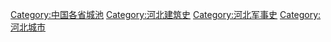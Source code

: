 [[Category:中国各省城池|Category:中国各省城池]]
[[Category:河北建筑史|Category:河北建筑史]]
[[Category:河北军事史|Category:河北军事史]]
[[Category:河北城市|Category:河北城市]]